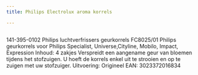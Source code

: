 ```yaml
---
title: Philips Electrolux aroma korrels

---
```



<Image src={imageProduct} width={imageProduct.width} alt="" />


141-395-0102
Philips luchtverfrissers geurkorrels FC8025/01
Philips geurkorrels voor Philips Specialist, Universe,Cityline, Mobilo, Impact, Expression
Inhoud: 4 zakjes
Verspreidt een aangename geur van bloemen tijdens het stofzuigen.
U hoeft de korrels enkel uit te strooien en op te zuigen met uw stofzuiger.
Uitvoering: Origineel
EAN: 3023372016834

